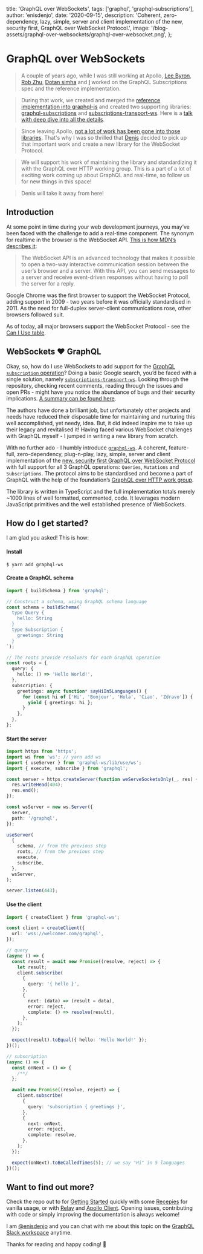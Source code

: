 
  title: 'GraphQL over WebSockets',
  tags: ['graphql', 'graphql-subscriptions'],
  author: 'enisdenjo',
  date: '2020-09-15',
  description:
    'Coherent, zero-dependency, lazy, simple, server and client implementation of the new, security first, GraphQL over WebSocket Protocol.',
  image: '/blog-assets/graphql-over-websockets/graphql-over-websocket.png',
};


# GraphQL over WebSockets

> A couple of years ago, while I was still working at Apollo, [Lee Byron](https://github.com/leebyron), [Rob Zhu](https://github.com/robzhu), [Dotan simha](https://github.com/dotansimha) and [I](https://github.com/urigo) worked on the GraphQL Subscriptions spec and the reference implementation.

> During that work, we created and merged the [reference implementation into graphql-js](https://github.com/graphql/graphql-js/pull/846) and created two supporting libraries: [graphql-subscriptions](https://github.com/apollographql/graphql-subscriptions) and [subscriptions-transport-ws](https://github.com/apollographql/subscriptions-transport-ws). Here is a [talk with deep dive into all the details](https://youtu.be/Wi7P39sF2nw).

> Since leaving Apollo, [not a lot of work has been gone into those libraries](https://github.com/apollographql/subscriptions-transport-ws/issues/777).
> That's why I was so thrilled that [Denis](https://github.com/enisdenjo) decided to pick up that important work and create a new library for the WebSocket Protocol.

> We will support his work of maintaining the library and standardizing it with the GraphQL over HTTP working group.
> This is a part of a lot of exciting work coming up about GraphQL and real-time, so follow us for new things in this space!

> Denis will take it away from here!

## Introduction

At some point in time during your web development journeys, you may’ve been faced with the challenge to add a real-time component. The synonym for realtime in the browser is the WebSocket API. [This is how MDN’s describes it](https://developer.mozilla.org/en-US/docs/Web/API/WebSockets_API):

> The WebSocket API is an advanced technology that makes it possible to open a two-way interactive communication session between the user’s browser and a server. With this API, you can send messages to a server and receive event-driven responses without having to poll the server for a reply.

Google Chrome was the first browser to support the WebSocket Protocol, adding support in 2009 - two years before it was officially standardised in 2011. As the need for full-duplex server-client communications rose, other browsers followed suit.

As of today, all major browsers support the WebSocket Protocol - see the [Can I Use table](https://caniuse.com/?search=Web%20Sockets).

## WebSockets ❤️ GraphQL

Okay, so, how do I use WebSockets to add support for the [GraphQL `subscription` operation](https://spec.graphql.org/June2018/#sec-Subscription)? Doing a basic Google search, you’d be faced with a single solution, namely [`subscriptions-transport-ws`](https://github.com/apollographql/subscriptions-transport-ws). Looking through the repository, checking recent comments, reading through the issues and open PRs - might have you notice the abundance of bugs and their security implications. [A summary can be found here](https://github.com/enisdenjo/graphql-ws/issues/3).

The authors have done a brilliant job, but unfortunately other projects and needs have reduced their disposable time for maintaining and nurturing this well accomplished, yet needy, idea. But, it did indeed inspire me to take up their legacy and revitalised it! Having faced various WebSocket challenges with GraphQL myself - I jumped in writing a new library from scratch.

With no further ado - I humbly introduce [`graphql-ws`](https://github.com/enisdenjo/graphql-ws). A coherent, feature-full, zero-dependency, plug-n-play, lazy, simple, server and client implementation of the [new, security first GraphQL over WebSocket Protocol](https://github.com/enisdenjo/graphql-ws/blob/master/PROTOCOL.md) with full support for all 3 GraphQL operations: `Queries`, `Mutations` and `Subscriptions`. The protocol aims to be standardised and become a part of GraphQL with the help of the foundation’s [GraphQL over HTTP work group](https://github.com/graphql/graphql-over-http/pull/140).

The library is written in TypeScript and the full implementation totals merely ~1000 lines of well formatted, commented, code. It leverages modern JavaScript primitives and the well established presence of WebSockets.

## How do I get started?

I am glad you asked! This is how:

#### Install

```shell
$ yarn add graphql-ws
```

#### Create a GraphQL schema

```ts
import { buildSchema } from 'graphql';

// Construct a schema, using GraphQL schema language
const schema = buildSchema(`
  type Query {
    hello: String
  }
  type Subscription {
    greetings: String
  }
`);

// The roots provide resolvers for each GraphQL operation
const roots = {
  query: {
    hello: () => 'Hello World!',
  },
  subscription: {
    greetings: async function* sayHiIn5Languages() {
      for (const hi of ['Hi', 'Bonjour', 'Hola', 'Ciao', 'Zdravo']) {
        yield { greetings: hi };
      }
    },
  },
};
```

#### Start the server

```ts
import https from 'https';
import ws from 'ws'; // yarn add ws
import { useServer } from 'graphql-ws/lib/use/ws';
import { execute, subscribe } from 'graphql';

const server = https.createServer(function weServeSocketsOnly(_, res) {
  res.writeHead(404);
  res.end();
});

const wsServer = new ws.Server({
  server,
  path: '/graphql',
});

useServer(
  {
    schema, // from the previous step
    roots, // from the previous step
    execute,
    subscribe,
  },
  wsServer,
);

server.listen(443);
```

#### Use the client

```ts
import { createClient } from 'graphql-ws';

const client = createClient({
  url: 'wss://welcomer.com/graphql',
});

// query
(async () => {
  const result = await new Promise((resolve, reject) => {
    let result;
    client.subscribe(
      {
        query: '{ hello }',
      },
      {
        next: (data) => (result = data),
        error: reject,
        complete: () => resolve(result),
      },
    );
  });

  expect(result).toEqual({ hello: 'Hello World!' });
})();

// subscription
(async () => {
  const onNext = () => {
    /**/
  };

  await new Promise((resolve, reject) => {
    client.subscribe(
      {
        query: 'subscription { greetings }',
      },
      {
        next: onNext,
        error: reject,
        complete: resolve,
      },
    );
  });

  expect(onNext).toBeCalledTimes(5); // we say "Hi" in 5 languages
})();
```

## Want to find out more?

Check the repo out to for [Getting Started](https://github.com/enisdenjo/graphql-ws#getting-started) quickly with some [Recepies](https://github.com/enisdenjo/graphql-ws#recipes) for vanilla usage, or with [Relay](https://relay.dev/) and [Apollo Client](https://www.apollographql.com/docs/react/). Opening issues, contributing with code or simply improving the documentation is always welcome!

I am [@enisdenjo](https://github.com/enisdenjo) and you can chat with me about this topic on the [GraphQL Slack workspace](https://graphql.slack.com/) anytime.

Thanks for reading and happy coding! 👋
